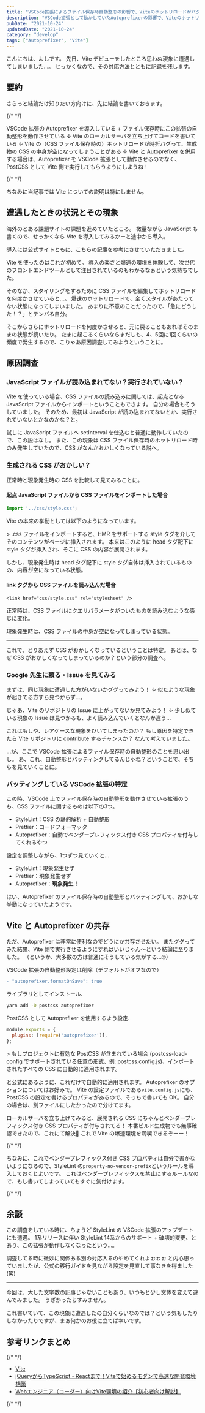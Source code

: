 ```yaml
---
title: "VSCode拡張によるファイル保存時自動整形の影響で、ViteのホットリロードがバグってCSSが空になった話"
description: "VSCode拡張として動かしていたAutoprefixerの影響で、Viteのホットリロードがバグってしまった話とその対応について"
pubDate: "2021-10-24"
updatedDate: "2021-10-24"
category: "develop"
tags: ["Autoprefixer", "Vite"]
---
```


こんにちは、よしです。
先日、Vite デビューをしたところ思わぬ現象に遭遇してしまいました...。
せっかくなので、その対応方法とともに記録を残します。


## 要約
さらっと結論だけ知りたい方向けに、先に結論を書いておきます。

{/* <!-- textlint-disable ja-technical-writing/sentence-length --> */}

VSCode 拡張の Autoprefixer を導入している + ファイル保存時にこの拡張の自動整形を動作させている
↓
Vite のローカルサーバを立ち上げてコードを書いている
↓
Vite の（CSS ファイル保存時の）ホットリロードが時折バグって、生成物の CSS の中身が空になってしまうことがある
↓
Vite と Autoprefixer を併用する場合は、Autoprefixer を VSCode 拡張として動作させるのでなく、PostCSS として Vite 側で実行してもらうようにしようね！

{/* <!-- textlint-enable --> */}

ちなみに当記事では Vite についての説明は特にしません。

## 遭遇したときの状況とその現象
海外のとある課題サイトの課題を進めていたところ。
微量ながら JavaScript も書くので、せっかくなら Vite を導入してみるかーと途中から導入。
<OG url="https://ja.vitejs.dev" />

導入には公式サイトともに、こちらの記事を参考にさせていただきました。
<OG url="https://ics.media/entry/210708/#contents-anchor-pitfalls" />

Vite を使ったのはこれが初めて。
導入の楽さと爆速の環境を体験して、次世代のフロントエンドツールとして注目されているのもわかるなぁという気持ちでした。

そのなか、スタイリングをするために CSS ファイルを編集してホットリロードを何度かさせていると...。
爆速のホットリロードで、全くスタイルがあたってない状態になってしまいました。
あまりに不意のことだったので、「急にどうした！？」とテンパる自分。

そこからさらにホットリロードを何度かさせると、元に戻ることもあればそのままの状態が続いたり。
たまに起こるくらいならまだしも、4、5回に1回くらいの頻度で発生するので、こりゃあ原因調査してみようということに。

## 原因調査
### JavaScript ファイルが読み込まれてない？実行されていない？
Vite を使っている場合、CSS ファイルの読み込みに関しては、起点となる JavaScript ファイルからインポートということもできます。
自分の場合もそうしていました。
そのため、最初は JavaScript が読み込まれてないとか、実行されていないとかなのかな？と。

試しに JavaScript ファイルへ setInterval を仕込むと普通に動作していたので、この説はなし。
また、この現象は CSS ファイル保存時のホットリロード時のみ発生していたので、CSS がなんかおかしくなっている説へ。

### 生成される CSS がおかしい？
正常時と現象発生時の CSS を比較して見てみることに。

#### 起点 JavaScript ファイルから CSS ファイルをインポートした場合
```js:js/main.js
import '../css/style.css';
```

Vite の本来の挙動としては以下のようになっています。

<OG url="https://ja.vitejs.dev/guide/features.html#css" />
> .css ファイルをインポートすると、HMR をサポートする style タグを介してそのコンテンツがページに挿入されます。

<ImageWrapper class="w-[80%]" src="screenshots/2021/vscode-autoprefixer-vite/css-import-normal.png" alt="起点JavaScriptファイルからCSSファイルをインポートした場合に挿入されるstyleタグ - 正常" />
本来はこのように head タグ配下に style タグが挿入され、そこに CSS の内容が展開されます。

しかし、現象発生時は head タグ配下に style タグ自体は挿入されているものの、内容が空になっている状態。
<ImageWrapper class="w-[80%]" src="screenshots/2021/vscode-autoprefixer-vite/css-import-abnormal.png" alt="起点JavaScriptファイルからCSSファイルをインポートした場合に挿入されるstyleタグ - 異常" />

#### link タグから CSS ファイルを読み込んだ場合
```html: index.html
<link href="css/style.css" rel="stylesheet" />
```

正常時は、CSS ファイルにクエリパラメータがついたものを読み込むような感じに変化。

<ImageWrapper class="w-[80%]" src="screenshots/2021/vscode-autoprefixer-vite/css-link-normal.png" alt="linkタグからCSSファイルを読み込んだ場合のlinkタグ - 正常" />
<ImageWrapper class="w-[80%]" src="screenshots/2021/vscode-autoprefixer-vite/css-link-file-normal.png" alt="linkタグからCSSファイルを読み込んだ場合のCSSファイル - 正常" />

現象発生時は、CSS ファイルの中身が空になってしまっている状態。
<ImageWrapper class="w-[80%]" src="screenshots/2021/vscode-autoprefixer-vite/css-link-abnormal.png" alt="linkタグからCSSファイルを読み込んだ場合のlinkタグ - 異常" />
<ImageWrapper class="w-[80%]" src="screenshots/2021/vscode-autoprefixer-vite/css-link-file-abnormal.png" alt="linkタグからCSSファイルを読み込んだ場合のCSSファイル - 異常" />

---
これで、とりあえず CSS がおかしくなっているということは特定。
あとは、なぜ CSS がおかしくなってしまっているのか？という部分の調査へ。

### Google 先生に頼る・Issue を見てみる
まずは、同じ現象に遭遇した方がいないかググってみよう！
↓
似たような現象が起きてる方すら見つからず...。

じゃあ、Vite のリポジトリの Issue に上がってないか見てみよう！
↓
少し似ている現象の Issue は見つかるも、よく読み込んでいくとなんか違う...

これはもしや、レアケースな現象をひいてしまったのか？
もし原因を特定できたら Vite リポジトリに contribute するチャンスか？
なんて考えていました。

...が、ここで VSCode 拡張によるファイル保存時の自動整形のことを思い出し。
あ、これ、自動整形とバッティングしてるんじゃね？ということで、そちらを見ていくことに。

### バッティングしている VSCode 拡張の特定
この時、VSCode 上でファイル保存時の自動整形を動作させている拡張のうち、CSS ファイルに関するものは以下の3つ。

- StyleLint：CSS の静的解析 + 自動整形
- Prettier：コードフォーマッタ
- Autoprefixer：自動でベンダープレフィックス付き CSS プロパティを付与してくれるやつ

設定を調整しながら、1つずつ見ていくと...

- StyleLint：現象発生せず
- Prettier：現象発生せず
- Autoprefixer：**現象発生！**

はい、Autoprefixer のファイル保存時の自動整形とバッティングして、おかしな挙動になっていたようです。

## Vite と Autoprefixer の共存
ただ、Autoprefixer は非常に便利なのでどうにか共存させたい。
またググってみた結果、Vite 側で実行させるようにすればいいじゃん～という結論に至りました。
（というか、大多数の方は普通にそうしている気がする...🙄）

VSCode 拡張の自動整形設定は削除（デフォルトがオフなので）
```diff
- "autoprefixer.formatOnSave": true
```

ライブラリとしてインストール.
```bash
yarn add -D postcss autoprefixer
```

PostCSS として Autoprefixer を使用するよう設定.
```js:postcss.config.js
module.exports = {
  plugins: [require('autoprefixer')],
};
```

<OG url="https://ja.vitejs.dev/guide/features.html#postcss" />
> もしプロジェクトに有効な PostCSS が含まれている場合 (postcss-load-config でサポートされている任意の形式、例: postcss.config.js)、インポートされたすべての CSS に自動的に適用されます。

と公式にあるように、これだけで自動的に適用されます。
Autoprefixer のオプションについてはお好みで。
Vite の設定ファイルである`vite.config.js`にも、PostCSS の設定を書けるプロパティがあるので、そっちで書いても OK。
自分の場合は、別ファイルにしたかったので分けてます。

ローカルサーバを立ち上げてみると、展開される CSS にちゃんとベンダープレフィックス付き CSS プロパティが付与されてる！
本番ビルド生成物でも無事確認できたので、これにて解決🎉
これで Vite の爆速環境を満喫できるぞーー！

{/* <!-- textlint-disable ja-technical-writing/sentence-length --> */}

ちなみに、これでベンダープレフィックス付き CSS プロパティは自分で書かないようになるので、StyleLint の`property-no-vendor-prefix`というルールを導入しておくとよいです。
これはベンダープレフィックスを禁止にするルールなので、もし書いてしまっていてもすぐに気付けます。

{/* <!-- textlint-enable --> */}

## 余談
この調査をしている時に、ちょうど StyleLint の VSCode 拡張のアップデートにも遭遇。
1系リリースに伴い StyleLint 14系からのサポート + 破壊的変更、とあり、この拡張が動作しなくなったという...。

調査してる時に微妙に関係ある別の対応入るのやめてくれよぉぉぉ
と内心思っていましたが、公式の移行ガイドを見ながら設定を見直して事なきを得ました(笑)

---
今回は、大した文字数の記事じゃないこともあり、いつもと少し文体を変えて遊んでみました。
うざかったらすみません。

これ書いていて、この現象に遭遇したの自分くらいなのでは？という気もしたりしなかったりですが、まぁ何かのお役に立てば幸いです。

## 参考リンクまとめ

{/* <!-- textlint-disable --> */}

- [Vite](https://ja.vitejs.dev/)
- [jQueryからTypeScript・Reactまで！Viteで始めるモダンで高速な開発環境構築](https://ics.media/entry/210708/#contents-anchor-pitfalls)
- [Webエンジニア（コーダー）向けVite環境の紹介【初心者向け解説】](https://flex-box.net/vite-for-coder/)

{/* <!-- textlint-enable --> */}
